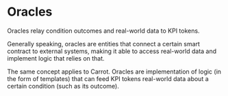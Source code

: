 
# Oracles

<Subtitle>
    Oracles relay condition outcomes and real-world data to KPI tokens.
</Subtitle>

Generally speaking, oracles are entities that connect a certain smart contract
to external systems, making it able to access real-world data and implement
logic that relies on that.

The same concept applies to Carrot. Oracles are implementation of logic (in the
form of templates) that can feed KPI tokens real-world data about a certain
condition (such as its outcome).
